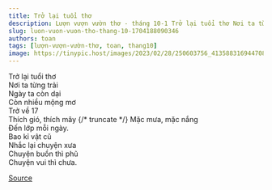 ```yaml
---
title: Trở lại tuổi thơ
description: Lượn vượn vườn thơ - tháng 10-1 Trở lại tuổi thơ Nơi ta từng trải
slug: luon-vuon-vuon-tho-thang-10-1704188090346
authors: toan
tags: [lượn-vượn-vườn-thơ, toan, thang10]
image: https://tinypic.host/images/2023/02/28/250603756_413588316944708_2088446334742605642_n.th.jpg
---
```


Trở lại tuổi thơ\
Nơi ta từng trải\
Ngày ta còn dại\
Còn nhiều mộng mơ\
Trở về 17\
Thích gió, thích mây
{/* truncate */}
Mặc mưa, mặc nắng\
Đến lớp mỗi ngày.\
Bao kỉ vật cũ\
Nhắc lại chuyện xưa\
Chuyện buồn thì phũ\
Chuyện vui thì chưa.

[Source](https://www.facebook.com/ape.poem/posts/pfbid0FUbmHqGAMuK5jo1rYFWEDaDpvjTPCcCDaStxgWh9wti6a5hSor1Ku8eoJyE5EcP6l)

